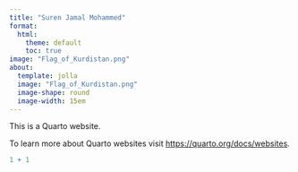 ```yaml
---
title: "Suren Jamal Mohammed"
format: 
  html:
    theme: default
    toc: true
image: "Flag_of_Kurdistan.png"
about:
  template: jolla
  image: "Flag_of_Kurdistan.png"
  image-shape: round
  image-width: 15em
---
```


This is a Quarto website.

To learn more about Quarto websites visit <https://quarto.org/docs/websites>.

```r
1 + 1
```
